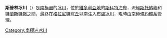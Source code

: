 {{unreferenced|time=2014-01-27T18:07:24+00:00}}
{{coord|77|55|S|163|6|E|display=title}}

'''斯普林冰川'''（{{lang-en|Spring Glacier}}）是[[南極洲|南極洲]]的[[冰川|冰川]]，位於[[維多利亞地|維多利亞地]]的[[斯科特海岸|斯科特海岸]]，流經[[斯托納峰|斯托納峰]]和[[特蘭斯特嶺|特蘭斯特嶺]]之間，最終在[[格拉尼特穹丘|格拉尼特穹丘]]以南注入[[布盧冰川|布盧冰川]]，現時由[[南極條約體系|南極條約體系]]管理。

{{DEFAULTSORT:Spring Glacier}}
[[Category:南極洲冰川|Category:南極洲冰川]]


{{ScottCoast-geo-stub}}